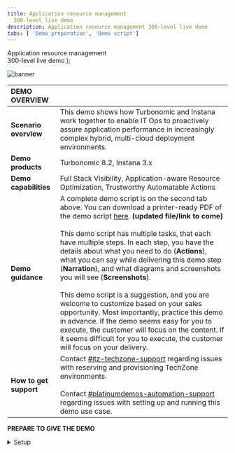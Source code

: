 ```yaml
---
title: Application resource management
  300-level live demo
description: Application resource management 300-level live demo
tabs: [ 'Demo preparation', 'Demo script']
---
```


  <span>
    Application resource management <br/> 300-level live demo
  </span> );

![banner](./images/AIOps_Observability_300_Prep.jpg)
<span id="top"></span>

| DEMO OVERVIEW | |
| :--- | :--- |
| **Scenario overview** | This demo shows how Turbonomic and Instana work together to enable IT Ops to proactively assure application performance in increasingly complex hybrid, multi-cloud deployment environments. |
| **Demo products** | Turbonomic 8.2, Instana 3.x |
| **Demo capabilities** | Full Stack Visibility, Application-aware Resource Optimization, Trustworthy Automatable Actions |
| **Demo guidance** | A complete demo script is on the second tab above. You can download a printer-ready PDF of the demo script <a href="./300-Observability-Demo-Script.pdf" target="_blank" rel="noreferrer">here</a>. **(updated file/link to come)**<br/><br/>This demo script has multiple tasks, that each have multiple steps. In each step, you have the details about what you need to do (**Actions**), what you can say while delivering this demo step (**Narration**), and what diagrams and screenshots you will see (**Screenshots**). <br/><br/> This demo script is a suggestion, and you are welcome to customize based on your sales opportunity. Most importantly, practice this demo in advance. If the demo seems easy for you to execute, the customer will focus on the content. If it seems difficult for you to execute, the customer will focus on your delivery. |
| **How to get support** | Contact <a href="https://ibm-cloud.slack.com/archives/C0124J683GW" target="_blank" rel="noreferrer">#itz-techzone-support</a> regarding issues with reserving and provisioning TechZone environments.<br/><br/>Contact <a href="https://ibm-cloud.slack.com/archives/C0216F39ACU" target="_blank" rel="noreferrer">#platinumdemos-automation-support</a> regarding issues with setting up and running this demo use case. |

**PREPARE TO GIVE THE DEMO**

<details>

<summary>Setup</summary>
<br/>

Use your provider credentials to log in to the following: <br/>
• <a href="https://se2.demo.turbonomic.com/app/#/view/main/73841583066721/actions" target="_blank" rel="noreferrer">OV - T</a> <br/>
• <a href="https://cmc.coc-ibm.com/home" target="_blank" rel="noreferrer">Center of Competency (CoC)</a>

<br/>

**[Go to top](#top)**

</details>
